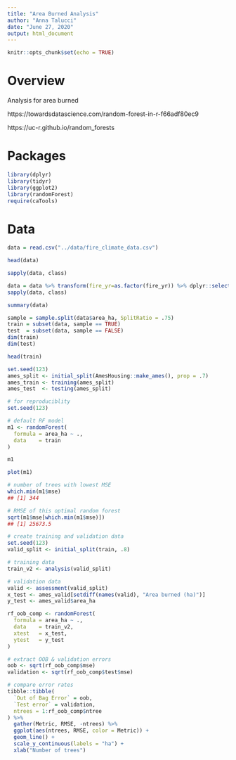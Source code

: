 ```yaml
---
title: "Area Burned Analysis"
author: "Anna Talucci"
date: "June 27, 2020"
output: html_document
---
```


```r
knitr::opts_chunk$set(echo = TRUE)
```

# Overview

Analysis for area burned

https://towardsdatascience.com/random-forest-in-r-f66adf80ec9

https://uc-r.github.io/random_forests

# Packages

```r
library(dplyr)
library(tidyr)
library(ggplot2)
library(randomForest)
require(caTools)

```



# Data
```r
data = read.csv("../data/fire_climate_data.csv")
```

```r
head(data)
```

```r
sapply(data, class)
```

```r
data = data %>% transform(fire_yr=as.factor(fire_yr)) %>% dplyr::select(area_ha, fire_yr:calDoy)
sapply(data, class)
```

```r
summary(data)
```

```r
sample = sample.split(data$area_ha, SplitRatio = .75)
train = subset(data, sample == TRUE)
test  = subset(data, sample == FALSE)
dim(train)
dim(test)
```

```r
head(train)
```

```r
set.seed(123)
ames_split <- initial_split(AmesHousing::make_ames(), prop = .7)
ames_train <- training(ames_split)
ames_test  <- testing(ames_split)
```

```r

# for reproduciblity
set.seed(123)

# default RF model
m1 <- randomForest(
  formula = area_ha ~ .,
  data    = train
)

m1
```

```r
plot(m1)
```

```r
# number of trees with lowest MSE
which.min(m1$mse)
## [1] 344

# RMSE of this optimal random forest
sqrt(m1$mse[which.min(m1$mse)])
## [1] 25673.5
```

```r
# create training and validation data 
set.seed(123)
valid_split <- initial_split(train, .8)

# training data
train_v2 <- analysis(valid_split)

# validation data
valid <- assessment(valid_split)
x_test <- ames_valid[setdiff(names(valid), "Area burned (ha)")]
y_test <- ames_valid$area_ha

rf_oob_comp <- randomForest(
  formula = area_ha ~ .,
  data    = train_v2,
  xtest   = x_test,
  ytest   = y_test
)

# extract OOB & validation errors
oob <- sqrt(rf_oob_comp$mse)
validation <- sqrt(rf_oob_comp$test$mse)

# compare error rates
tibble::tibble(
  `Out of Bag Error` = oob,
  `Test error` = validation,
  ntrees = 1:rf_oob_comp$ntree
) %>%
  gather(Metric, RMSE, -ntrees) %>%
  ggplot(aes(ntrees, RMSE, color = Metric)) +
  geom_line() +
  scale_y_continuous(labels = "ha") +
  xlab("Number of trees")
```

